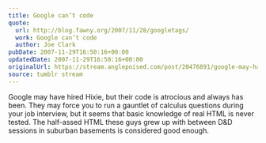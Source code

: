 ```yaml
---
title: Google can’t code
quote:
  url: http://blog.fawny.org/2007/11/28/googletags/
  work: Google can’t code
  author: Joe Clark
pubDate: 2007-11-29T16:50:16+00:00
updatedDate: 2007-11-29T16:50:16+00:00
originalUrl: https://stream.anglepoised.com/post/20476891/google-may-have-hired-hixie-but-their-code-is
source: tumblr stream
---
```


Google may have hired Hixie, but their code is atrocious and always has been. They may force you to run a gauntlet of calculus questions during your job interview, but it seems that basic knowledge of real HTML is never tested. The half-assed HTML these guys grew up with between D&D sessions in suburban basements is considered good enough.
